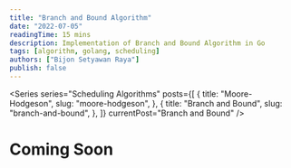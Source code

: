 ```yaml
---
title: "Branch and Bound Algorithm"
date: "2022-07-05"
readingTime: 15 mins
description: Implementation of Branch and Bound Algorithm in Go
tags: [algorithm, golang, scheduling]
authors: ["Bijon Setyawan Raya"]
publish: false
---
```


<Series
  series="Scheduling Algorithms"
  posts={[
    {
      title: "Moore-Hodgeson",
      slug: "moore-hodgeson",
    },
    {
      title: "Branch and Bound",
      slug: "branch-and-bound",
    },
  ]}
  currentPost="Branch and Bound"
/>

# Coming Soon
